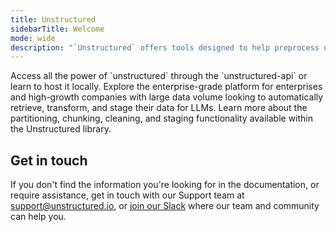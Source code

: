 ```yaml
---
title: Unstructured
sidebarTitle: Welcome
mode: wide
description: "`Unstructured` offers tools designed to help preprocess unstructured documents for use in downstream machine learning tasks. This documentation covers three product lines: Unstructured API, Unstructured Enterprise Platform, and the Unstructured Open Source Library."
---
```


<CardGroup cols={2}>
    <Card
        title="Unstructured API Services"
        icon="square-terminal"
        href="/api-reference/api-services/overview"
        iconType="duotone"
    >
    Access all the power of `unstructured` through the `unstructured-api` or learn to host it locally.
    </Card>
    <Card
        title="Unstructured Platform"
        icon="browser"
        href="/platform/overview"
        iconType="duotone"
    >
    Explore the enterprise-grade platform for enterprises and high-growth companies with large data volume looking to automatically retrieve, transform, and stage their data for LLMs.
    </Card>
    <Card
        title="Unstructured Open Source Library"
        icon="hammer"
        href="/open-source/introduction/overview"
        iconType="duotone"
    >
    Learn more about the partitioning, chunking, cleaning, and staging functionality available within the Unstructured library.
    </Card>
</CardGroup>

## Get in touch

If you don't find the information you're looking for in the documentation, or require assistance,
get in touch with our Support team at [support@unstructured.io](mailto:support%40unstructured.io),
or [join our Slack](https://short.unstructured.io/pzw05l7) where our team and community can help you.
